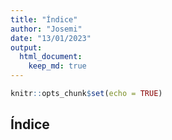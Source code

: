 ```yaml
---
title: "Índice"
author: "Josemi"
date: "13/01/2023"
output: 
  html_document:
    keep_md: true
---
```


```r
knitr::opts_chunk$set(echo = TRUE)
```

## Índice

